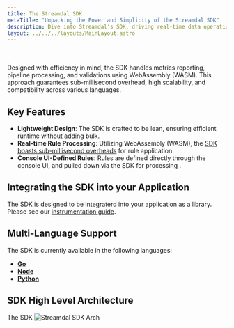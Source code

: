 ```yaml
---
title: The Streamdal SDK
metaTitle: "Unpacking the Power and Simplicity of the Streamdal SDK"
description: Dive into Streamdal's SDK, driving real-time data operations with minimal codebase disruptions.
layout: ../../../layouts/MainLayout.astro
---
```


<br />
<br />
Designed with efficiency in mind, the SDK handles metrics reporting, pipeline processing, and validations using WebAssembly (WASM). This approach guarantees sub-millisecond overhead, high scalability, and compatibility across various languages.

## Key Features

- **Lightweight Design**: The SDK is crafted to be lean, ensuring efficient runtime without adding bulk.
- **Real-time Rule Processing**: Utilizing WebAssembly (WASM), the [SDK boasts sub-millisecond overheads](https://github.com/streamdal/go-sdk/blob/main/BENCHMARKS.md) for rule application.
- **Console UI-Defined Rules**: Rules are defined directly through the console UI, and pulled down via the SDK for processing .

## Integrating the SDK into your Application

The SDK is designed to be integraterd into your application as a library. Please see our [instrumentation guide](../../guides/instrumentation).  

## Multi-Language Support

The SDK is currently available in the following languages:

- **[Go](https://github.com/streamdal/go-sdk)**
- **[Node](https://github.com/streamdal/node-sdk)**
- **[Python](https://github.com/streamdal/python-sdk)**


## SDK High Level Architecture

The SDK 
<img src={sdkDiagram} alt="Streamdal SDK Arch" />





